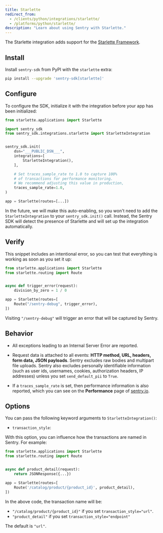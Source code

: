 ```yaml
---
title: Starlette
redirect_from:
  - /clients/python/integrations/starlette/
  - /platforms/python/starlette/
description: "Learn about using Sentry with Starlette."
---
```


The Starlette integration adds support for the [Starlette Framework](https://www.starlette.io/).

## Install

Install `sentry-sdk` from PyPI with the `starlette` extra:

```bash
pip install --upgrade 'sentry-sdk[starlette]'
```

## Configure

To configure the SDK, initialize it with the integration before your app has been initialized:

```python
from starlette.applications import Starlette

import sentry_sdk
from sentry_sdk.integrations.starlette import StarletteIntegration


sentry_sdk.init(
    dsn="___PUBLIC_DSN___",
    integrations=[
        StarletteIntegration(),
    ],

    # Set traces_sample_rate to 1.0 to capture 100%
    # of transactions for performance monitoring.
    # We recommend adjusting this value in production,
    traces_sample_rate=1.0,
)

app = Starlette(routes=[...])
```

<Note>

In the future, we will make this auto-enabling, so you won't need to add the `StarletteIntegration` to your `sentry_sdk.init()` call. Instead, the Sentry SDK will detect the presence of Starlette and will set up the integration automatically.

</Note>

## Verify

This snippet includes an intentional error, so you can test that everything is working as soon as you set it up:

```python
from starlette.applications import Starlette
from starlette.routing import Route


async def trigger_error(request):
    division_by_zero = 1 / 0

app = Starlette(routes=[
    Route("/sentry-debug", trigger_error),
])
```

Visiting `"/sentry-debug"` will trigger an error that will be captured by Sentry.

## Behavior

- All exceptions leading to an Internal Server Error are reported.

- Request data is attached to all events: **HTTP method, URL, headers, form data, JSON payloads**. Sentry excludes raw bodies and multipart file uploads. Sentry also excludes personally identifiable information (such as user ids, usernames, cookies, authorization headers, IP addresses) unless you set `send_default_pii` to `True`.

- If a `traces_sample_rate` is set, then performance information is also reported, which you can see on the **Performance** page of [sentry.io](https://sentry.io).

## Options

You can pass the following keyword arguments to `StarletteIntegration()`:

- `transaction_style`:

With this option, you can influence how the transactions are named in Sentry. For example:

```python
from starlette.applications import Starlette
from starlette.routing import Route


async def product_detail(request):
    return JSONResponse({...})

app = Starlette(routes=[
    Route('/catalog/product/{product_id}', product_detail),
])
```

In the above code, the transaction name will be:

- `"/catalog/product/{product_id}"` if you set `transaction_style="url"`.
- `"product_detail"` if you set `transaction_style="endpoint"`

The default is `"url"`.
